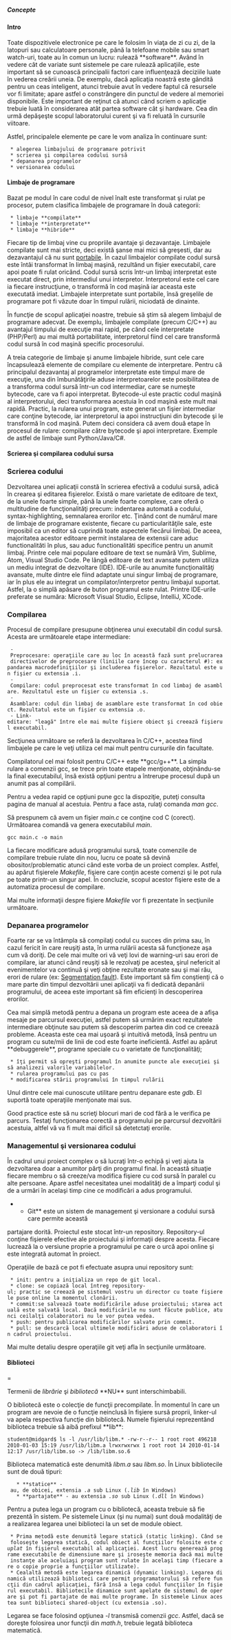 ===== Concepte =====


==== Intro ====
Toate dispozitivele electronice pe care le folosim în viaţa de zi cu zi, de la
latopuri sau calculatoare personale, până la telefoane mobile sau smart watch-uri,
toate au în comun un lucru: rulează **software**. Având în vedere cât de variate
sunt sistemele pe care rulează aplicaţiile, este important să se cunoască principalii
factori care influenţează deciziile luate în vederea creării uneia.
De exemplu, dacă aplicaţia noastră este gândită pentru un ceas inteligent, atunci
trebuie avut în vedere faptul că resursele vor fi limitate; apare astfel o constrângere
din punctul de vedere al memoriei disponibile.
Este important de reţinut că atunci când scriem o aplicaţie trebuie luată în
considerarea atât partea software cât şi hardware. Cea din urmă depăşeşte scopul
laboratorului curent şi va fi reluată în cursurile viitoare.

Astfel, principalele elemente pe care le vom analiza în continuare sunt:
  * alegerea limbajului de programare potrivit
  * scrierea şi compilarea codului sursă
  * depanarea programelor
  * versionarea codului

==== Limbaje de programare ====

Bazat pe modul în care codul de nivel înalt este transformat şi rulat pe procesor,
putem clasifica limbajele de programare în două categorii:
  * limbaje **compilate**
  * limbaje **interpretate**
  * limbaje **hibride**

Fiecare tip de limbaj vine cu propriile avantaje şi dezavantaje. Limbajele compilate
sunt mai stricte, deci există şanse mai mici să greşesti, dar au
dezavantajul că nu sunt [[https://www.techopedia.com/definition/8921/portability|portabile]].
În cazul limbajelor compilate codul sursă este întâi transformat în limbaj maşină,
rezultând un fişier executabil, care apoi poate fi rulat oricând.
Codul sursă scris într-un limbaj interpretat este executat direct, prin intermediul
unui interpretor. Interpretorul este cel care ia fiecare instrucţiune, o transformă
în cod maşină iar aceasta este executată imediat. Limbajele interpretate sunt portabile,
însă greşelile de programare pot fi văzute doar în timpul rulării, niciodată de dinainte.

În funcţie de scopul aplicaţiei noastre, trebuie să ştim să alegem limbajul de
programare adecvat. De exemplu, limbajele compilate (precum C/C++) au avantajul
timpului de execuţie mai rapid, pe când cele interpretate (PHP/Perl) au mai multă
portabilitate, interpretorul fiind cel care transformă codul sursă în cod maşină
specific procesorului.

A treia categorie de limbaje şi anume limbajele hibride, sunt cele care încapsulează
elemente de compilare cu elemente de interpretare.
Pentru că principalul dezavantaj al programelor interpretate este timpul mare de execuţie,
una din îmbunătăţirile aduse interpretoarelor este posibilitatea de a transforma
codul sursă într-un cod intermediar, care se numeşte bytecode, care va fi apoi interpretat.
Bytecode-ul este practic codul maşină al interpretorului, deci transformarea acestuia
în cod maşină este mult mai rapidă. Practic, la rularea unui program, este generat un
fişier intermediar care conţine bytecode, iar interpretorul ia apoi instrucţiuni
din bytecode şi le transformă în cod maşină. Putem deci considera că avem două etape
în procesul de rulare: compilare către bytecode şi apoi interpretare.
Exemple de astfel de limbaje sunt Python/Java/C#.

==== Scrierea şi compilarea codului sursa ====

=== Scrierea codului ===

Dezvoltarea unei aplicaţii constă în scrierea efectivă a codului sursă, adică în
crearea şi editarea fişierelor.
Există o mare varietate de editoare de text, de la unele foarte simple, până la
unele foarte complexe, care oferă o multitudine de funcţionalităţi precum:
indentarea automată a codului, syntax-highlighting, semnalarea erorilor etc.
Ţinând cont de numărul mare de limbaje de programare existente, fiecare cu
particularităţile sale, este imposibil ca un editor să cuprindă toate aspectele
fiecărui limbaj. De aceea, majoritatea acestor editoare permit instalarea de extensii
care aduc functionalităti în plus, sau aduc functionalităti specifice pentru un anumit limbaj.
Printre cele mai populare editoare de text se numără Vim, Sublime, Atom, Visual Studio Code.
Pe lângă editoare de text avansate putem utiliza un mediu integrat de dezvoltare (IDE).
IDE-urile au anumite funcţionalităţi  avansate, multe dintre ele fiind adaptate
unui singur limbaj de programare, iar în plus ele au integrat un compilator/interpretor
pentru limbajul suportat. Astfel, la o simplă apăsare de buton programul este rulat.
Printre IDE-urile preferate se număra: Microsoft Visual Studio, Eclipse, IntelliJ, XCode.

=== Compilarea ===

Procesul de compilare presupune obţinerea unui executabil din codul sursă.
Acesta are următoarele etape intermediare:
  - Preprocesare: operaţiile care au loc în această fază sunt prelucrarea directivelor de preprocesare (liniile care încep cu caracterul #): expandarea macrodefiniţiilor şi includerea fişierelor. Rezultatul este un fişier cu extensia .i.
  - Compilare: codul preprocesat este transformat în cod limbaj de asamblare. Rezultatul este un fişier cu extensia .s.
  - Asamblare: codul din limbaj de asamblare este transformat în cod obiect. Rezultatul este un fişier cu extensia .o.
  - Link-editare: "leagă" între ele mai multe fişiere obiect şi creează fişierul executabil.

<note>
Secţiunea următoare se referă la dezvoltarea în C/C++, acestea fiind limbajele
pe care le veţi utiliza cel mai mult pentru cursurile din facultate.
</note>

Compilatorul cel mai folosit pentru C/C++ este **gcc/g++**.
La simpla rulare a comenzii gcc, se trece prin toate etapele menţionate,
obţinându-se la final executabilul, însă există opţiuni pentru a întrerupe procesul
după un anumit pas al compilării.

<note>
Pentru a vedea rapid ce opţiuni pune gcc la dispoziţie, puteţi consulta pagina de manual al
acestuia. Pentru a face asta, rulaţi comanda ''man gcc''.
</note>

Să prespunem că avem un fişier ''main.c'' ce conţine cod C (corect). Următoarea comandă va
genera executabilul ''main''.

<code bash>
gcc main.c -o main
</code>

La fiecare modificare adusă programului sursă, toate comenzile de compilare trebuie
rulate din nou, lucru ce poate să devină obositor/problematic atunci când este
vorba de un proiect complex. Astfel, au apărut fişierele ''Makefile'', fişiere care
conţin aceste comenzi şi le pot rula pe toate printr-un singur apel.
În concluzie, scopul acestor fişiere este de a automatiza procesul de compilare.

<note>
Mai multe informaţii despre fişiere ''Makefile'' vor fi prezentate în secţiunile următoare.
</note>

=== Depanarea programelor ===

Foarte rar se va întâmpla să compilaţi codul cu succes din prima sau, în cazul fericit
în care reuşiţi asta, în urma rulării acesta să funcţioneze aşa cum vă doriţi.
De cele mai multe ori vă veţi lovi de warning-uri sau erori de compilare, iar atunci
când reuşiţi să le rezolvaţi pe acestea, şirul nefericit al evenimentelor va continuă
şi veţi obţine rezultate eronate sau şi mai rău, erori de rulare (ex: [[https://stackoverflow.com/questions/2346806/what-is-a-segmentation-fault|Segmentation fault]]).
Este important să fim conştienţi că o mare parte din timpul dezvoltării unei aplicaţii
va fi dedicată depanării programului, de aceea este important să fim eficienţi în
descoperirea erorilor.

Cea mai simplă metodă pentru a depana un program este aceea de a afişa mesaje pe
parcursul execuţiei, astfel putem să urmărim exact rezultatele intermediare obţinute
sau putem să descoperim partea din cod ce creează probleme.
Aceasta este cea mai uşoară şi intuitivă metodă, însă pentru un program cu sute/mii
de linii de cod este foarte ineficientă.
Astfel au apărut **debuggerele**, programe speciale cu o varietate de funcţionalităţi;
  * îţi permit să opreşti programul în anumite puncte ale execuţiei şi să analizezi valorile variabilelor.
  * rularea programului pas cu pas
  * modificarea stării programului în timpul rulării

Unul dintre cele mai cunoscute utilitare pentru depanare este ''gdb''. El suportă
toate operaţiile menţionate mai sus.

Good practice este să nu scrieţi blocuri mari de cod fără a le verifica pe parcurs.
Testaţi funcţionarea corectă a programului pe parcursul dezvoltării acestuia, altfel
vă va fi mult mai dificil să detetctaţi erorile.

=== Managementul şi versionarea codului ===

În cadrul unui proiect complex o să lucraţi într-o echipă şi veţi ajuta
la dezvoltarea doar a anumitor părţi din programul final. În această situaţie
fiecare membru o să creeze/va modifica fişiere cu cod sursă în paralel cu alte persoane.
Apare astfel necesitatea unei modalităţi de a împarţi codul şi de a urmări în acelaşi
timp cine ce modificări a adus programului.

**Git** este un sistem de management şi versionare a codului sursă care permite această
partajare dorită. Proiectul este stocat într-un repository. Repository-ul conţine
fişierele efective ale proiectului şi informaţii despre acesta.
Fiecare lucrează la o versiune proprie a programului pe care o urcă apoi online
şi este integrată automat în proiect.

Operaţiile de bază ce pot fi efectuate asupra unui repository sunt:
  * init: pentru a iniţializa un repo de git local.
  * clone: se copiază local întreg repository-ul; practic se creează pe sistemul vostru un director cu toate fişierele puse online la momentul clonării.
  * commit:se salvează toate modificările aduse proiectului; starea actuală este salvată local. Dacă modificările nu sunt făcute publice, atunci ceilalţi colaboratori nu le vor putea vedea.
  * push: pentru publicarea modificărilor salvate prin commit.
  * pull: se descarcă local ultimele modificări aduse de colaboratori în cadrul proiectului.
 
<note>
Mai multe detaliu despre operaţiile git veţi afla în secţiunile următoare.
</note>

====Biblioteci=====

<note>
Termenii de ''librărie'' şi ''bibliotecă'' **NU** sunt interschimbabili.
</note>

O bibliotecă este o colecţie de funcţii precompilate. În momentul în care un program are nevoie de o funcţie neinclusă în fişiere sursă proprii, linker-ul va apela respectiva funcţie din bibliotecă. Numele fişierului reprezentând biblioteca trebuie să aibă prefixul **lib**: 

<code bash>
student@midgard$ ls -l /usr/lib/libm.*
-rw-r--r-- 1 root root 496218 2010-01-03 15:19 /usr/lib/libm.a
lrwxrwxrwx 1 root root     14 2010-01-14 12:17 /usr/lib/libm.so -> /lib/libm.so.6
</code>

Biblioteca matematică este denumită ''libm.a'' sau ''libm.so''. În Linux bibliotecile sunt de două tipuri:
    * **statice** - au, de obicei, extensia ''.a'' sub Linux (''.lib'' în Windows)
    * **partajate** - au extensia ''.so'' sub Linux (''.dll'' în Windows) 

Pentru a putea lega un program cu o bibliotecă, aceasta trebuie să fie prezentă în sistem. Pe sistemele Linux (şi nu numai) sunt două modalităţi de a realizarea legarea unei biblioteci la un set de module obiect.
  * Prima metodă este denumită legare statică (static linking). Când se foloseşte legarea statică, codul obiect al funcţiilor folosite este ''cuplat'' în fişierul executabil al aplicaţiei. Acest lucru generează programe executabile de dimensiune mare şi iroseşte memoria dacă mai multe instanţe ale aceluiaşi program sunt rulate în acelaşi timp (fiecare are o copie proprie a funcţiilor utilizate). 
  * Cealaltă metodă este legarea dinamică (dynamic linking). Legarea dinamică utilizează biblioteci care permit programatorului să refere funcţii din cadrul aplicaţiei, fără însă a lega codul funcţiilor în fişierul executabil. Bibliotecile dinamice sunt apelate de sistemul de operare şi pot fi partajate de mai multe programe. În sistemele Linux acestea sunt biblioteci shared-object (cu extensia .so).

Legarea se face folosind opţiunea ''-l'' transmisă comenzii ''gcc''. Astfel, dacă se doreşte folosirea unor funcţii din ''math.h'', trebuie legată biblioteca matematică.

